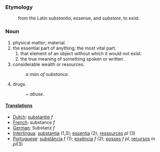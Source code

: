 ===Etymology===
:from the Latin ''substantia'', essense, and ''substare'', to exist.
===Noun===
#physical matter; material.
#the essential part of anything; the most vital part.
##that element of an object without which it would not exist.
##the true meaning of something spoken or written.
#considerable wealth or resources.
#:''a man of substance''.
#drugs.
#:''~ abuse''.

====[[Translation]]s====
*[[Dutch]]: [[substantie]] ''f''
*[[French]]: substance ''f''
*[[German]]: Substanz ''f''
*[[Interlingua]]: [[substantia]] (1,3); [[essentia]] (2); [[ressources]] ''pl'' (3)
*[[Portuguese]]: [[substância]] ''f'' (1); [[essência]] ''f'' (2); [[posses]] ''f'' ''pl'', [[recursos]] ''m'' ''pl''(3)